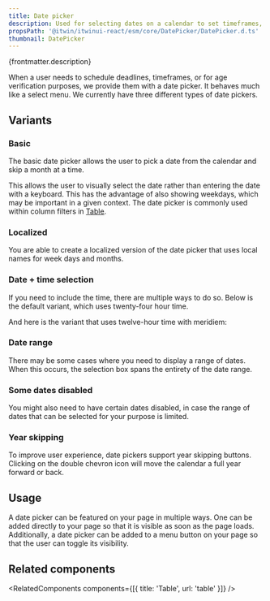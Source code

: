```yaml
---
title: Date picker
description: Used for selecting dates on a calendar to set timeframes, deadlines, and more.
propsPath: '@itwin/itwinui-react/esm/core/DatePicker/DatePicker.d.ts'
thumbnail: DatePicker
---
```



<p>{frontmatter.description}</p>

<LiveExample src='DatePicker.main.tsx' truncate={false}>
  <AllExamples.DatePickerMainExample client:load />
</LiveExample>

When a user needs to schedule deadlines, timeframes, or for age verification purposes, we provide them with a date picker. It behaves much like a select menu. We currently have three different types of date pickers.

## Variants

### Basic

The basic date picker allows the user to pick a date from the calendar and skip a month at a time.

<LiveExample src='DatePicker.basic.tsx' truncate={true}>
  <AllExamples.DatePickerBasicExample client:load />
</LiveExample>

This allows the user to visually select the date rather than entering the date with a keyboard. This has the advantage of also showing weekdays, which may be important in a given context. The date picker is commonly used within column filters in [Table](table).

### Localized

You are able to create a localized version of the date picker that uses local names for week days and months.

<LiveExample src='DatePicker.localized.tsx' truncate={true}>
  <AllExamples.DatePickerLocalizedExample client:load />
</LiveExample>

### Date + time selection

If you need to include the time, there are multiple ways to do so. Below is the default variant, which uses twenty-four hour time.

<LiveExample src='DatePicker.withtime.tsx' truncate={true}>
  <AllExamples.DatePickerWithTimeExample client:load />
</LiveExample>

And here is the variant that uses twelve-hour time with meridiem:

<LiveExample src='DatePicker.withcombinedtime.tsx' truncate={true}>
  <AllExamples.DatePickerWithCombinedTimeExample client:load />
</LiveExample>

### Date range

There may be some cases where you need to display a range of dates. When this occurs, the selection box spans the entirety of the date range.

<LiveExample src='DatePicker.daterange.tsx' truncate={true}>
  <AllExamples.DatePickerDateRangeExample client:load />
</LiveExample>

### Some dates disabled

You might also need to have certain dates disabled, in case the range of dates that can be selected for your purpose is limited.

<LiveExample src='DatePicker.datesdisabled.tsx' truncate={true}>
  <AllExamples.DatePickerDatesDisabledExample client:load />
</LiveExample>

### Year skipping

To improve user experience, date pickers support year skipping buttons. Clicking on the double chevron icon will move the calendar a full year forward or back.

<LiveExample src='DatePicker.withyear.tsx' truncate={true}>
  <AllExamples.DatePickerWithYearExample client:load />
</LiveExample>

## Usage

A date picker can be featured on your page in multiple ways. One can be added directly to your page so that it is visible as soon as the page loads. Additionally, a date picker can be added to a menu button on your page so that the user can toggle its visibility.

<LiveExample src='DatePicker.menu.tsx' truncate={true}>
  <AllExamples.DatePickerMenuExample client:load />
</LiveExample>

<PropsTable path={frontmatter.propsPath} />

## Related components

<RelatedComponents components={[{ title: 'Table', url: 'table' }]} />
